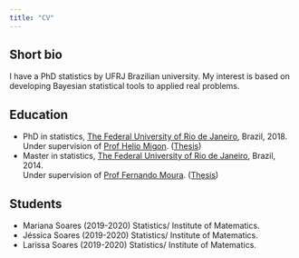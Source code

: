 ```yaml
---
title: "CV"
---
```



## Short bio

I have a PhD statistics by UFRJ Brazilian university. My interest is based on developing Bayesian statistical tools to applied real problems.


## Education

- PhD in statistics, [The Federal University of Rio de Janeiro ](http://www.dme.ufrj.br/), Brazil, 2018. <BR> Under supervision of [Prof Helio Migon](http://lattes.cnpq.br/7997248190492823). ([Thesis](http://www.pg.im.ufrj.br/teses/Estatistica/Doutorado/040.pdf))
- Master in statistics, [The Federal University of Rio de Janeiro ](http://www.dme.ufrj.br/), Brazil, 2014. <BR> Under supervision of [Prof Fernando Moura](http://lattes.cnpq.br/7139199699142105). ([Thesis](http://www.pg.im.ufrj.br/teses/Estatistica/Mestrado/144.pdf))

## Students

  - Mariana Soares (2019-2020) Statistics/ Institute of Matematics.
  - Jéssica Soares (2019-2020) Statistics/ Institute of Matematics.
  - Larissa Soares (2019-2020) Statistics/ Institute of Matematics.

